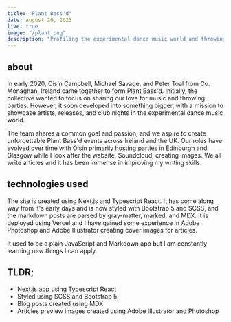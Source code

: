 ---
title: "Plant Bass'd"
date: august 20, 2023
live: true
image: "/plant.png"
description: "Profiling the experimental dance music world and throwing parties in between"
---

## about

In early 2020, Oisín Campbell, Michael Savage, and Peter Toal from Co. Monaghan, Ireland came together to form Plant Bass'd. Initially, the collective wanted to focus on sharing our love for music and throwing parties. However, it soon developed into something bigger, with a mission to showcase artists, releases, and club nights in the experimental dance music world.

The team shares a common goal and passion, and we aspire to create unforgettable Plant Bass'd events across Ireland and the UK. Our roles have evolved over time with Oisín primarily hosting parties in Edinburgh and Glasgow while I look after the website, Soundcloud, creating images. We all write articles and it has been immense in improving my writing skills.

## technologies used

The site is created using Next.js and Typescript React. It has come along way from it's early days and is now styled with Bootstrap 5 and SCSS, and the markdown posts are parsed by gray-matter, marked, and MDX. It is deployed using Vercel and I have gained some experience in Adobe Photoshop and Adobe Illustrator creating cover images for articles.

It used to be a plain JavaScript and Markdown app but I am constantly learning new things I can apply.

## TLDR;

- Next.js app using Typescript React
- Styled using SCSS and Bootstrap 5
- Blog posts created using MDX
- Articles preview images created using Adobe Illustrator and Photoshop
